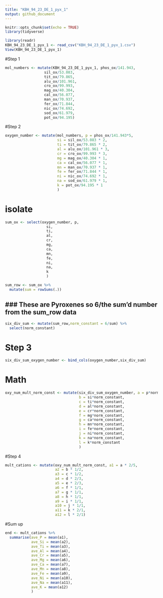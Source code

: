 ```yaml
---
title: "KBH_94_23_DE_1_pyx_1"
output: github_document
---
```


```r
knitr::opts_chunk$set(echo = TRUE)
library(tidyverse)
```


```r
library(readr)
KBH_94_23_DE_1_pyx_1 <- read_csv("KBH_94_23_DE_1_pyx_1.csv")
View(KBH_94_23_DE_1_pyx_1)
```

#Step 1

```r
mol_numbers <- mutate(KBH_94_23_DE_1_pyx_1, phos_ox/141.943,
                  sil_ox/53.083,
                  tit_ox/79.865,
                  alu_ox/101.961,
                  cro_ox/99.993,
                  mag_ox/40.304,
                  cal_ox/56.077,
                  man_ox/70.937,
                  fer_ox/71.844,
                  nic_ox/74.692,
                  sod_ox/61.979,
                  pot_ox/94.195)
```

#Step 2

```r
oxygen_number <- mutate(mol_numbers, p = phos_ox/141.943*5,
                        si = sil_ox/53.083 * 2,
                        ti = tit_ox/79.865 * 2,
                        al = alu_ox/101.961 * 3,
                        cr = cro_ox/99.993 * 3,
                        mg = mag_ox/40.304 * 1,
                        ca = cal_ox/56.077 * 1,
                        mn = man_ox/70.937 * 1,
                        fe = fer_ox/71.844 * 1,
                        ni = nic_ox/74.692 * 1,
                        na = sod_ox/61.979 * 1,
                        k = pot_ox/94.195 * 1
                        )
```

# isolate

```r
sum_ox <- select(oxygen_number, p,
                   si,
                   ti,
                   al,
                   cr,
                   mg,
                   ca,
                   mn,
                   fe,
                   ni,
                   na,
                   k
                   )
```

```r
sum_row <- sum_ox %>% 
  mutate(sum = rowSums(.))
```

## ### These are Pyroxenes so 6/the sum'd number from the sum_row data

```r
six_div_sum <- mutate(sum_row,norm_constant = 6/sum) %>% 
  select(norm_constant)
```

# Step 3

```r
six_div_sum_oxygen_number <- bind_cols(oxygen_number,six_div_sum)
```

# Math

```r
oxy_num_mult_norm_const <- mutate(six_div_sum_oxygen_number, a = p*norm_constant,
                                  b = si*norm_constant,
                                  c = ti*norm_constant,
                                  d = al*norm_constant,
                                  e = cr*norm_constant,
                                  f = mg*norm_constant,
                                  g = ca*norm_constant,
                                  h = mn*norm_constant,
                                  i = fe*norm_constant,
                                  j = ni*norm_constant,
                                  k = na*norm_constant,
                                  l = k*norm_constant
                                  )
```

#Step 4

```r
mult_cations <- mutate(oxy_num_mult_norm_const, a1 = a * 2/5,
                       a2 = b * 1/2,
                       a3 = c * 1/2,
                       a4 = d * 2/3,
                       a5 = e * 2/3,
                       a6 = f * 1/1,
                       a7 = g * 1/1,
                       a8 = h * 1/1,
                       a9 = i * 1/1,
                       a10 = j * 1/1,
                       a11 = k * 2/1,
                       a12 = l * 2/1)
```

#Sum up

```r
end <- mult_cations %>% 
  summarise(ave_P = mean(a1),
            ave_Si = mean(a2),
            ave_Ti = mean(a3),
            ave_Al = mean(a4),
            ave_Cr = mean(a5),
            ave_Mg = mean(a6),
            ave_Ca = mean(a7),
            ave_Mn = mean(a8),
            ave_Fe = mean(a9),
            ave_Ni = mean(a10),
            ave_Na = mean(a11),
            ave_K = mean(a12) 
            )
```

